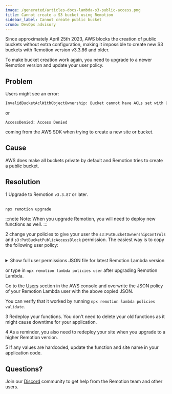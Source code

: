 ```yaml
---
image: /generated/articles-docs-lambda-s3-public-access.png
title: Cannot create a S3 bucket using Remotion
sidebar_label: Cannot create public bucket
crumb: DevOps advisory
---
```



Since approximately April 25th 2023, AWS blocks the creation of public buckets without extra configuration, making it impossible to create new S3 buckets with Remotion version v3.3.86 and older.

To make bucket creation work again, you need to upgrade to a newer Remotion version and update your user policy.

## Problem

Users might see an error:

```sh
InvalidBucketAclWithObjectOwnership: Bucket cannot have ACLs set with ObjectOwnership's BucketOwnerEnforced setting.
```

or

```shell
AccessDenied: Access Denied
```

coming from the AWS SDK when trying to create a new site or bucket.

## Cause

AWS does make all buckets private by default and Remotion tries to create a public bucket.

## Resolution

<Step>1</Step> Upgrade to Remotion <code>v3.3.87</code> or later. <br />
<br />

```bash
npx remotion upgrade
```

:::note
Note: When you upgrade Remotion, you will need to deploy new functions as well.
:::

<Step>2</Step> change your policies to give your user the
<code>s3:PutBucketOwnershipControls</code> and
<code>s3:PutBucketPublicAccessBlock</code> permission. The easiest way is to
copy the following user policy: <br />
<br />

<details>
	<summary>
		Show full user permissions JSON file for latest Remotion Lambda version
	</summary>
	<UserPolicy />
</details>

or type in `npx remotion lambda policies user` after upgrading Remotion Lambda.

Go to the [Users](https://us-east-1.console.aws.amazon.com/iamv2/home?region=us-east-1#/users) section in the AWS console and overwrite the JSON policy of your Remotion Lambda user with the above copied JSON.

You can verify that it worked by running `npx remotion lambda policies validate`.

<Step>3</Step> Redeploy your functions. You don't need to delete your old
functions as it might cause downtime for your application. <br />

<Step>4</Step> As a reminder, you also need to redeploy your site when you
upgrade to a higher Remotion version. <br />

<Step>5</Step> If any values are hardcoded, update the function and site name in
your application code.

## Questions?

Join our [Discord](https://remotion.dev/discord) community to get help from the Remotion team and other users.
